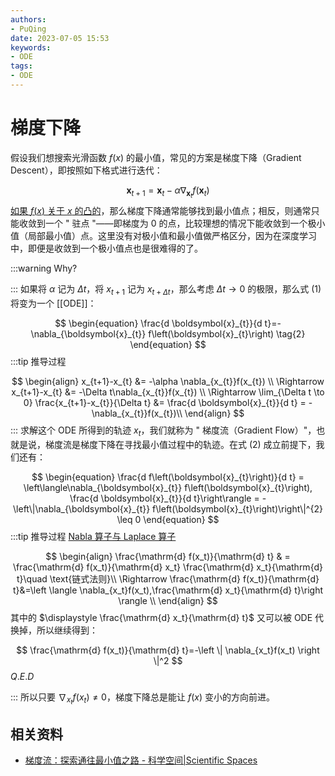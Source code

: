 ```yaml
---
authors:
- PuQing
date: 2023-07-05 15:53
keywords:
- ODE
tags:
- ODE
---
```

# 梯度下降

假设我们想搜索光滑函数 $f(x)$ 的最小值，常见的方案是梯度下降（Gradient Descent），即按照如下格式进行迭代：

$$
\begin{equation}
\boldsymbol{x}_{t+1}  =  \boldsymbol{x}_{t}-\alpha \nabla_{\boldsymbol{x}_{t}} f\left(\boldsymbol{x}_{t}\right) \tag{1}
\end{equation}
$$
[如果 $f(x)$ 关于 $x$ 的凸的](./476bc716)，那么梯度下降通常能够找到最小值点；相反，则通常只能收敛到一个 " 驻点 "——即梯度为 0 的点，比较理想的情况下能收敛到一个极小值（局部最小值）点。这里没有对极小值和最小值做严格区分，因为在深度学习中，即便是收敛到一个极小值点也是很难得的了。

:::warning Why?

:::
如果将 $\alpha$ 记为 $\Delta t$，将 $x_{t+1}$ 记为 $x_{t+\Delta t}$，那么考虑 $\Delta t \to 0$ 的极限，那么式 (1) 将变为一个 [[ODE]]：

$$
\begin{equation}
\frac{d \boldsymbol{x}_{t}}{d t}=-\nabla_{\boldsymbol{x}_{t}} f\left(\boldsymbol{x}_{t}\right) \tag{2}
\end{equation}
$$
:::tip 推导过程

$$
\begin{align}
x_{t+1}-x_{t} &= -\alpha \nabla_{x_{t}}f(x_{t}) \\
\Rightarrow  x_{t+1}-x_{t} &= -\Delta t\nabla_{x_{t}}f(x_{t}) \\
\Rightarrow \lim_{\Delta t \to 0} \frac{x_{t+1}-x_{t}}{\Delta t}  &= \frac{d \boldsymbol{x}_{t}}{d t} = - \nabla_{x_{t}}f(x_{t})\\
\end{align}
$$
:::
求解这个 ODE 所得到的轨迹 $x_t$，我们就称为 " 梯度流（Gradient Flow）"，也就是说，梯度流是梯度下降在寻找最小值过程中的轨迹。在式 (2) 成立前提下，我们还有：

$$
\begin{equation}
\frac{d f\left(\boldsymbol{x}_{t}\right)}{d t}  = \left\langle\nabla_{\boldsymbol{x}_{t}} f\left(\boldsymbol{x}_{t}\right), \frac{d \boldsymbol{x}_{t}}{d t}\right\rangle  = -\left\|\nabla_{\boldsymbol{x}_{t}} f\left(\boldsymbol{x}_{t}\right)\right\|^{2} \leq 0
\end{equation}
$$
:::tip 推导过程 [Nabla 算子与 Laplace 算子](./7edbed51)

$$
\begin{align}
\frac{\mathrm{d} f(x_t)}{\mathrm{d} t} & = \frac{\mathrm{d} f(x_t)}{\mathrm{d} x_t} \frac{\mathrm{d} x_t}{\mathrm{d} t}\quad \text{链式法则}\\ 
\Rightarrow \frac{\mathrm{d} f(x_t)}{\mathrm{d} t}&=\left \langle \nabla_{x_t}f(x_t),\frac{\mathrm{d} x_t}{\mathrm{d} t}\right \rangle \\
\end{align}
$$
其中的 $\displaystyle \frac{\mathrm{d} x_t}{\mathrm{d} t}$ 又可以被 ODE 代换掉，所以继续得到：

$$
\frac{\mathrm{d} f(x_t)}{\mathrm{d} t}=-\left \| \nabla_{x_t}f(x_t) \right \|^2 
$$
$Q.E.D$

:::
所以只要 $\displaystyle\nabla_{x_t}f(x_t) \ne 0$，梯度下降总是能让 $f(x)$ 变小的方向前进。

## 相关资料

- [梯度流：探索通往最小值之路 - 科学空间|Scientific Spaces](https://spaces.ac.cn/archives/9660)
